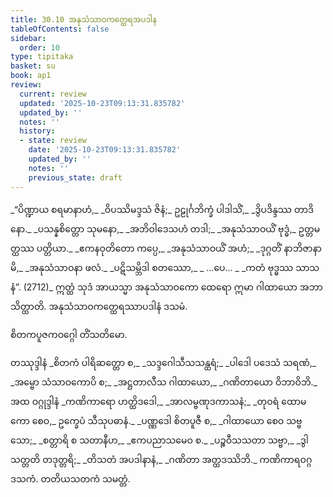 ```yaml
---
title: 30.10 အနုသံသာဝကတ္ထေရအပဒါန
tableOfContents: false
sidebar:
  order: 10
type: tipitaka
basket: su
book: ap1
review:
  current: review
  updated: '2025-10-23T09:13:31.835782'
  updated_by: ''
  notes: ''
  history:
  - state: review
    date: '2025-10-23T09:13:31.835782'
    updated_by: ''
    notes: ''
    previous_state: draft
---
```



<ReviewStatus review={frontmatter.review} showDetails={true} />

<HypothesisAnnotation frontmatter={frontmatter} />

<DynamicBreadcrumb />

<Division number="43" book="ap1" e="ch" v="20" p="280">

<Paragraph number="3418" type="verses" book="ap1">
_“ပိဏ္ဍာယ စရမာနာဟံ,_  
_ဝိပဿိမဒ္ဒသံ ဇိနံ;_  
ဥဠုင်္ဂဘိက္ခံ ပါဒါသိံ,_  
_ဒွိပဒိန္ဒဿ တာဒိနော._  

</Paragraph>

</Division>
<Division number="44" book="ap1" e="ch" v="20" p="281">

<Paragraph number="3419" type="verses" book="ap1">
_ပသန္နစိတ္တော သုမနော,_  
_အဘိဝါဒေသဟံ တဒါ;_  
_အနုသံသာဝယိံ ဗုဒ္ဓံ,_  
ဥတ္တမတ္ထဿ ပတ္တိယာ._  

</Paragraph>

</Division>
<Division number="45" book="ap1" e="ch" v="20" p="281">

<Paragraph number="3420" type="verses" book="ap1">
_ဧကနဝုတိတော ကပ္ပေ,_  
_အနုသံသာဝယိံ အဟံ;_  
_ဒုဂ္ဂတိံ နာဘိဇာနာမိ,_  
_အနုသံသာဝနာ ဖလံ._  

</Paragraph>

</Division>
<Division number="46" book="ap1" e="ch" v="20" p="281">

<Paragraph number="3421" type="verses" book="ap1">
_ပဋိသမ္ဘိဒါ စတဿော,_  
_ …ပေ… _  
_ကတံ ဗုဒ္ဓဿ သာသနံ”. (2712)_  

</Paragraph>

<Paragraph number="3422" book="ap1">
ဣတ္ထံ သုဒံ အာယသ္မာ အနုသံသာဝကော ထေရော ဣမာ ဂါထာယော အဘာသိတ္ထာတိ.

</Paragraph>
</Division>

<Paragraph number="3423" type="center" book="ap1">
အနုသံသာဝကတ္ထေရဿာပဒါနံ ဒသမံ.

  
<Emphasis>စိတကပူဇကဝဂ္ဂေါ တိံသတိမော.</Emphasis>



</Paragraph>

<Paragraph number="3424" type="center" book="ap1">
တဿုဒ္ဒါနံ


</Paragraph>

<Paragraph number="3425" type="verses" book="ap1">
_စိတကံ ပါရိဆတ္တော စ,_  
_သဒ္ဒဂေါသီသသန္ထရံ;_  
_ပါဒေါ ပဒေသံ သရဏံ,_  
_အမ္ဗော သံသာဝကောပိ စ;_  
_အဋ္ဌတာလီသ ဂါထာယော,_  
_ဂဏိတာယော ဝိဘာဝိဘိ._  


</Paragraph>

<Paragraph number="3426" type="center" book="ap1">
အထ ဝဂ္ဂုဒ္ဒါနံ


</Paragraph>

<Paragraph number="3427" type="verses" book="ap1">
_ကဏိကာရော ဟတ္ထိဒဒေါ,_  
_အာလမ္ဗဏုဒကာသနံ;_  
_တုဝရံ ထောမကော စေဝ,_  
ဥက္ခေပံ သီသုပဓာနံ._  

</Paragraph>

<Paragraph number="3428" type="verses" book="ap1">
_ပဏ္ဏဒေါ စိတပူဇီ စ,_  
_ဂါထာယော စေဝ သဗ္ဗသော;_  
_စတ္တာရိ စ သတာနီဟ,_  
_ဧကပညာသမေဝ စ._  

</Paragraph>

<Paragraph number="3429" type="verses" book="ap1">
_ပဉ္စဝီသသတာ သဗ္ဗာ,_  
_ဒွါသတ္တတိ တဒုတ္တရိ;_  
_တိသတံ အပဒါနာနံ,_  
_ဂဏိတာ အတ္ထဒဿိဘိ._  


</Paragraph>

<Paragraph number="3430" type="center" book="ap1">
ကဏိကာရဝဂ္ဂဒသကံ.



</Paragraph>

<Paragraph number="3431" type="center" book="ap1">
တတိယသတကံ သမတ္တံ.
</Paragraph>